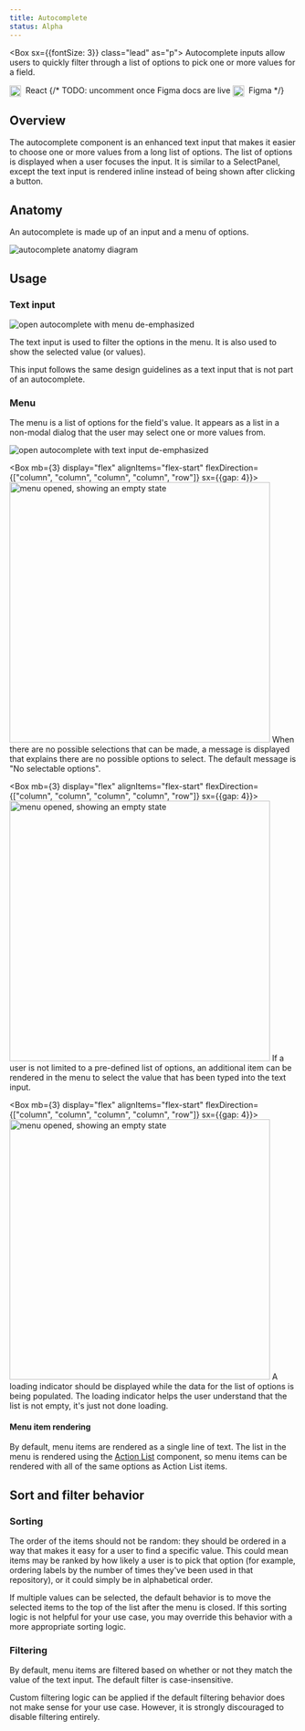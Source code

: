 ```yaml
---
title: Autocomplete
status: Alpha
---
```



<Box sx={{fontSize: 3}} class="lead" as="p">
    Autocomplete inputs allow users to quickly filter through a list of options to pick one or more values for a field.
</Box>

<LabelGroup display="block" mb={4}>
    <Label as="a" href="https://primer.style/components/Autocomplete" variant="xl" color="text.success" outline style="text-decoration: none; line-height: 20px;">
        <img width="20" height="20" alt=" " src="https://user-images.githubusercontent.com/293280/123878374-ce9d4d00-d8f3-11eb-8adf-1a160292ff53.png" style="vertical-align: middle; margin-right: 4px;" />
        React
    </Label>
    {/* TODO: uncomment once Figma docs are live
    <Label as="a" href="https://www.figma.com/file/GCvY3Qv8czRgZgvl1dG6lp/Primer-Web?node-id=1927%3A0" variant="xl" outline style="text-decoration: none; line-height: 20px;">
        <img width="20" height="20" alt=" " src="https://user-images.githubusercontent.com/293280/123878720-80d51480-d8f4-11eb-9b10-d02a1cb606f8.png" style="vertical-align: middle; margin-right: 4px;" />
        Figma
    </Label> */}
</LabelGroup>

## Overview

The autocomplete component is an enhanced text input that makes it easier to choose one or more values from a long list of options. The list of options is displayed when a user focuses the input. It is similar to a SelectPanel, except the text input is rendered inline instead of being shown after clicking a button.

## Anatomy
An autocomplete is made up of an input and a menu of options.

![autocomplete anatomy diagram](https://user-images.githubusercontent.com/2313998/137769316-20c07a68-0d7e-46cc-940e-7aec5a2e0ad8.png)


## Usage
### Text input

![open autocomplete with menu de-emphasized](https://user-images.githubusercontent.com/2313998/137768284-0f267d5e-c299-4ab5-91d9-cd9ed0735edc.png)

The text input is used to filter the options in the menu. It is also used to show the selected value (or values).

This input follows the same design guidelines as a text input that is not part of an autocomplete.

### Menu

The menu is a list of options for the field's value. It appears as a list in a non-modal dialog that the user may select one or more values from.

![open autocomplete with text input de-emphasized](https://user-images.githubusercontent.com/2313998/138128820-df4db151-5e28-473f-a341-03391e1b9afd.png)


<Box mb={3} display="flex" alignItems="flex-start" flexDirection={["column", "column", "column", "column", "row"]} sx={{gap: 4}}>
    <img
        width="456"
        alt="menu opened, showing an empty state"
        src="https://user-images.githubusercontent.com/2313998/138128784-4cdadb38-3b3e-4fbe-accb-772949d958de.png"
    />
    <Box as="p" mt="0">When there are no possible selections that can be made, a message is displayed that explains there are no possible options to select. The default message is "No selectable options".</Box>
</Box>

<Box mb={3} display="flex" alignItems="flex-start" flexDirection={["column", "column", "column", "column", "row"]} sx={{gap: 4}}>
    <img
        width="456"
        alt="menu opened, showing an empty state"
        src="https://user-images.githubusercontent.com/2313998/138128776-6cad977d-b2b7-4661-9ff8-d9dda6bcaed2.png"
    />
    <Box as="p" mt="0">If a user is not limited to a pre-defined list of options, an additional item can be rendered in the menu to select the value that has been typed into the text input.</Box>
</Box>

<Box mb={3} display="flex" alignItems="flex-start" flexDirection={["column", "column", "column", "column", "row"]} sx={{gap: 4}}>
    <img
        width="456"
        alt="menu opened, showing an empty state"
        src="https://user-images.githubusercontent.com/2313998/138128811-5542f1e0-2177-4741-af5b-c4bf52c65401.png"
    />
    <Box as="p" mt="0">A loading indicator should be displayed while the data for the list of options is being populated. The loading indicator helps the user understand that the list is not empty, it's just not done loading.</Box>
</Box>

#### Menu item rendering

By default, menu items are rendered as a single line of text. The list in the menu is rendered using the [Action List](/action-list) component, so menu items can be rendered with all of the same options as Action List items.

## Sort and filter behavior

### Sorting

The order of the items should not be random: they should be ordered in a way that makes it easy for a user to find a specific value. This could mean items may be ranked by how likely a user is to pick that option (for example, ordering labels by the number of times they've been used in that repository), or it could simply be in alphabetical order.

If multiple values can be selected, the default behavior is to move the selected items to the top of the list after the menu is closed. If this sorting logic is not helpful for your use case, you may override this behavior with a more appropriate sorting logic.

### Filtering

By default, menu items are filtered based on whether or not they match the value of the text input. The default filter is case-insensitive.

Custom filtering logic can be applied if the default filtering behavior does not make sense for your use case. However, it is strongly discouraged to disable filtering entirely.
